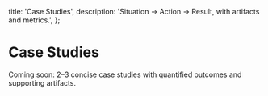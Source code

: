   title: 'Case Studies',
  description: 'Situation → Action → Result, with artifacts and metrics.',
};

# Case Studies

Coming soon: 2–3 concise case studies with quantified outcomes and supporting artifacts.


